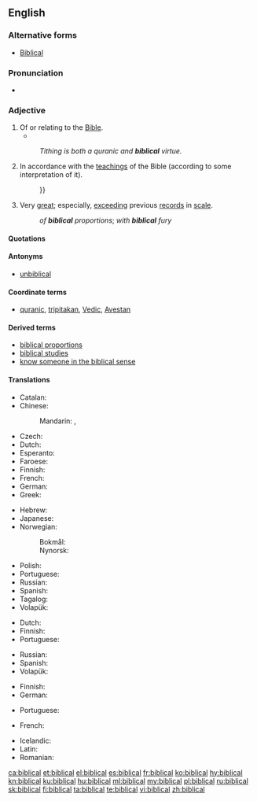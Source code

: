 ==English==

===Alternative forms===
* [[Biblical]]

===Pronunciation===
* {{IPA|/ˈbɪblɪkəl/|lang=en}}

===Adjective===
{{en-adj}}

# Of or relating to the [[Bible]].
#* {{quote-book|year=1963|author={{w|Margery Allingham}}
|title={{w|The China Governess}}
|chapter=3|url=http://openlibrary.org/works/OL2004261W
|passage=Sepia Delft tiles surrounded the fireplace, their crudely drawn '''Biblical''' scenes in faded cyclamen blending with the pinkish pine, while above them, instead of a mantelshelf, there was an archway high enough to form a balcony with slender balusters and a tapestry-hung wall behind.}}
#: ''Tithing is both a quranic and '''biblical''' virtue.''
# In accordance with the [[teaching]]s of the Bible (according to some interpretation of it).
#: {{ux|en|The [[biblical]] [[teaching]] is that{{...}}}}
#: {{ux|en|'''biblical''' morality}}
# Very [[great]]; especially, [[exceeding]] previous [[records]] in [[scale]].
#: ''of '''biblical''' proportions''; ''with '''biblical''' fury''

====Quotations====
{{seecites}}

====Antonyms====
* [[unbiblical]]

====Coordinate terms====
* [[quranic]], [[tripitakan]], [[Vedic]], [[Avestan]]

====Derived terms====
* [[biblical proportions]]
* [[biblical studies]]
* [[know someone in the biblical sense]]

====Translations====
{{trans-top|Of or relating to the Bible}}
* Catalan: {{t+|ca|bíblic}}
* Chinese:
*: Mandarin: {{t|cmn|聖經|alt=聖經的|sc=Hani}}, {{t+|cmn|圣经|tr=shèngjīng de|alt=圣经的|sc=Hani}}
* Czech: {{t+|cs|biblický}}
* Dutch: {{t+|nl|bijbels}}
* Esperanto: {{t|eo|biblia}}
* Faroese: {{t|fo|bíbilskur}}
* Finnish: {{t+|fi|raamatullinen}}
* French: {{t+|fr|biblique}}
* German: {{t+|de|biblisch}}
* Greek: {{t+|el|βιβλικός|sc=Grek}}
{{trans-mid}}
* Hebrew: {{t|he|מקראי|tr=miqrai}}
* Japanese: {{t+|ja|聖書|alt=聖書の|tr=せいしょの, seisho no}}
* Norwegian:
*: Bokmål: {{t+|nb|bibelsk}}
*: Nynorsk: {{t|nn|bibelsk}}
* Polish: {{t+|pl|biblijny}}
* Portuguese: {{t+|pt|bíblico}}
* Russian: {{t+|ru|библе́йский}}
* Spanish: {{t+|es|bíblico}}
* Tagalog: {{t|tl|bibliyahin}}
* Volapük: {{t+|vo|bibik}}
{{trans-bottom}}

{{trans-top|in accordance with the teachings of the Bible}}
* Dutch: {{t+|nl|bijbels}}
* Finnish: {{t+|fi|raamatullinen}}
* Portuguese: {{t+|pt|bíblico}}
{{trans-mid}}
* Russian: {{t+|ru|библе́йский}}
* Spanish: {{t+|es|bíblico}}
* Volapük: {{t+|vo|bibik}}
{{trans-bottom}}

{{trans-top|exceeding previous records}}
* Finnish: {{t+|fi|raamatullinen}}
* German: {{t+|de|biblisch}}
{{trans-mid}}
* Portuguese: {{t+|pt|bíblico}}
{{trans-bottom}}

{{checktrans-top}}
* French: {{t-check|fr|biblique}}
{{trans-mid}}
* Icelandic: {{t-check|is|biblía|alt=biblíu-}} <!-- was "[[biblía|biblíu-]]" - assumed inflected form or vocalised spelling; please verify if linking is acceptable. see [[User:Kephir/gadgets/xte#Translation_fixing]] -->
* Latin: {{t-check|la|biblicus}}
* Romanian: {{t-check|ro|biblic}}
{{trans-bottom}}

[[ca:biblical]]
[[et:biblical]]
[[el:biblical]]
[[es:biblical]]
[[fr:biblical]]
[[ko:biblical]]
[[hy:biblical]]
[[kn:biblical]]
[[ku:biblical]]
[[hu:biblical]]
[[ml:biblical]]
[[my:biblical]]
[[pl:biblical]]
[[ru:biblical]]
[[sk:biblical]]
[[fi:biblical]]
[[ta:biblical]]
[[te:biblical]]
[[vi:biblical]]
[[zh:biblical]]